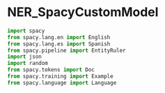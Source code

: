 # NER_SpacyCustomModel

```python
import spacy
from spacy.lang.en import English
from spacy.lang.es import Spanish
from spacy.pipeline import EntityRuler
import json
import random
from spacy.tokens import Doc
from spacy.training import Example
from spacy.language import Language
```
